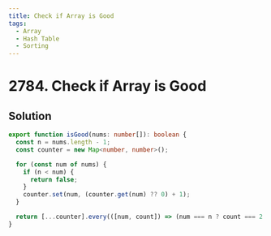```yaml
---
title: Check if Array is Good
tags:
  - Array
  - Hash Table
  - Sorting
---
```


# 2784. Check if Array is Good

<Badges>
  <LevelBadge level="easy" />
  <TopicBadge name="Array" slug="array" />
  <TopicBadge name="Hash Table" slug="hash-table" />
  <TopicBadge name="Sorting" slug="sorting" />
</Badges>

## Solution

```typescript filename="solution.ts" copy
export function isGood(nums: number[]): boolean {
  const n = nums.length - 1;
  const counter = new Map<number, number>();

  for (const num of nums) {
    if (n < num) {
      return false;
    }
    counter.set(num, (counter.get(num) ?? 0) + 1);
  }

  return [...counter].every(([num, count]) => (num === n ? count === 2 : count === 1));
}
```

<ProblemLink
  codingSite="leetcode"
  href="https://leetcode.com/problems/check-if-array-is-good"
  title="Check if Array is Good"
/>
